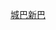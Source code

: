 {{Navbox
|name        = 城巴新巴車廠
|title       = [[城巴]]及[[新巴]]車廠
|titlestyle  = background: yellow; color: green;
|bodyclass   = hlist
|bodystyle   = background: #f9f9f9;
|liststyle   = text-align: left;
|groupstyle  = background: #c9c9c9; text-align: center; width: 15%;
|belowstyle  = text-align: center;;
|oddstyle    = background: #ececec;
|evenstyle   = background: #f9f9f9;
|state       = collapsed
|group1      = 總廠
|list1       = 城巴：[[城巴柴灣車廠|柴灣車廠]]（E） • [[城巴新巴黃竹坑車廠|黃竹坑車廠]]（S） • [[城巴屯門車廠|屯門車廠]]（N） • [[城巴小蠔灣車廠|小蠔灣車廠]]（T）<br>新巴：[[新巴創富道車廠|創富道車廠]] • [[城巴新巴黃竹坑車廠|黃竹坑車廠]] • [[新巴上環車廠|上環車廠]] • [[新巴西九龍車廠|西九龍車廠]] • [[新巴將軍澳車廠|將軍澳車廠]]
|group2      = 分廠/停車場
|list2       =  '''<[[城巴新巴黃竹坑車廠|黃竹坑車廠]]轄下>''' [[城巴海洋公園車廠|海洋公園車廠]] <br> '''<[[城巴屯門車廠|屯門車廠]]轄下>''' [[城巴西九龍車廠|西九龍車廠]] <br> '''<[[城巴小蠔灣車廠|小蠔灣車廠]]轄下>''' [[城巴東涌車廠|東涌車廠]]
|group3      = 其他可使用停車場
|list3       = [[港澳碼頭停車場]]（政府土地）
|group4      = 已停用車廠
|list4       = 城巴：[[城巴愛秩序灣車廠|愛秩序灣車廠]] • [[城巴鴨脷洲車廠 |鴨脷洲車廠]] • [[城巴火炭車廠|火炭車廠]]<br>新巴：[[新巴堅尼地城車廠|堅尼地城車廠]]
|below  = |category = 
| color    = #ccccff
}}<noinclude>
[[Category:香港巴士車廠模板|城巴新巴]]</noinclude>